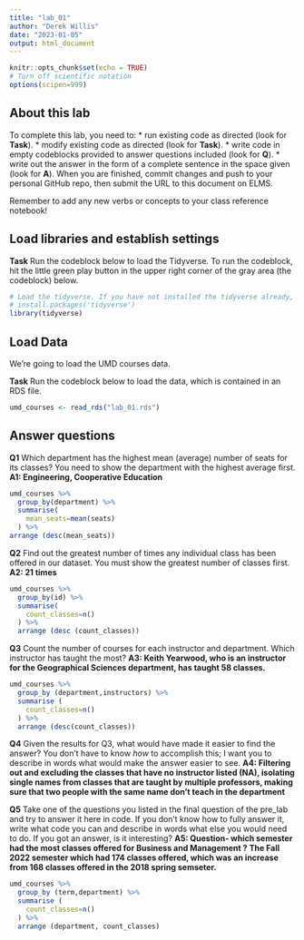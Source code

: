 ```yaml
---
title: "lab_01"
author: "Derek Willis"
date: "2023-01-05"
output: html_document
---
```


```r
knitr::opts_chunk$set(echo = TRUE)
# Turn off scientific notation
options(scipen=999)
```

## About this lab

To complete this lab, you need to: \* run existing code as directed (look for **Task**). \* modify existing code as directed (look for **Task**). \* write code in empty codeblocks provided to answer questions included (look for **Q**). \* write out the answer in the form of a complete sentence in the space given (look for **A**). When you are finished, commit changes and push to your personal GitHub repo, then submit the URL to this document on ELMS.

Remember to add any new verbs or concepts to your class reference notebook!

## Load libraries and establish settings

**Task** Run the codeblock below to load the Tidyverse. To run the codeblock, hit the little green play button in the upper right corner of the gray area (the codeblock) below.

```r
# Load the tidyverse. If you have not installed the tidyverse already, remove the # from the next line and run it first.  
# install.packages('tidyverse')
library(tidyverse)
```

## Load Data

We're going to load the UMD courses data.

**Task** Run the codeblock below to load the data, which is contained in an RDS file.

```r
umd_courses <- read_rds("lab_01.rds")
```

## Answer questions

**Q1** Which department has the highest mean (average) number of seats for its classes? You need to show the department with the highest average first.
**A1: Engineering, Cooperative Education ** 

```r
umd_courses %>%
  group_by(department) %>%
  summarise(
    mean_seats=mean(seats)
  ) %>%
arrange (desc(mean_seats))
```

**Q2** Find out the greatest number of times any individual class has been offered in our dataset. You must show the greatest number of classes first.
**A2: 21 times** 

```r
umd_courses %>% 
  group_by(id) %>%
  summarise(
    count_classes=n()
  ) %>%
  arrange (desc (count_classes)) 
```

**Q3** Count the number of courses for each instructor and department. Which instructor has taught the most? 
**A3: Keith Yearwood, who is an instructor for the Geographical Sciences department, has taught 58 classes.** 

```r
umd_courses %>%
  group_by (department,instructors) %>%
  summarise (
    count_classes=n()
  ) %>%
  arrange (desc(count_classes))
```

**Q4** Given the results for Q3, what would have made it easier to find the answer? You don't have to know _how_ to accomplish this; I want you to describe in words what would make the answer easier to see.
**A4: Filtering out and excluding the classes that have no instructor listed (NA), isolating single names from classes that are taught by multiple professors, making sure that two people with the same name don't teach in the department** 

**Q5** Take one of the questions you listed in the final question of the pre_lab and try to answer it here in code. If you don't know how to fully answer it, write what code you can and describe in words what else you would need to do. If you got an answer, is it interesting?
**A5: Question- which semester had the most classes offered for Business and Management ? The Fall 2022 semester which had 174 classes offered, which was an increase from 168 classes offered in the 2018 spring semseter.**

```r
umd_courses %>%
  group_by (term,department) %>%
  summarise (
    count_classes=n()
  ) %>%
  arrange (department, count_classes)
```